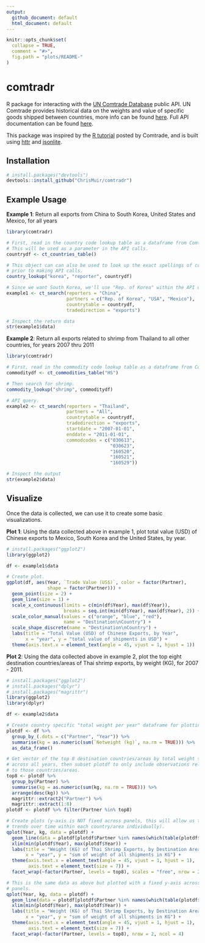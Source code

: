 ```yaml
---
output:
  github_document: default
  html_document: default
---
```


<!-- README.md is generated from README.Rmd. Please edit that file -->

```r
knitr::opts_chunk$set(
  collapse = TRUE, 
  comment = "#>", 
  fig.path = "plots/README-"
)
```

comtradr
=======

R package for interacting with the [UN Comtrade Database](https://comtrade.un.org/data/) public API. UN Comtrade provides historical data on the weights and value of 
specific goods shipped between countries, more info can be found [here](https://comtrade.un.org/). Full API documentation can be found 
[here](https://comtrade.un.org/data/doc/api/).

This package was inspired by the [R tutorial](https://comtrade.un.org/data/Doc/api/ex/r) posted by Comtrade, and is built using
[httr](https://cran.r-project.org/web/packages/httr/index.html) and [jsonlite](https://cran.r-project.org/web/packages/jsonlite/index.html).

## Installation

```r
# install.packages("devtools")
devtools::install_github("ChrisMuir/comtradr")
```

## Example Usage

**Example 1**: Return all exports from China to South Korea, United States and Mexico, for all years

```r
library(comtradr)

# First, read in the country code lookup table as a dataframe from Comtrade. 
# This will be used as a parameter in the API calls.
countrydf <- ct_countries_table()

# This object can can also be used to look up the exact spellings of countries 
# prior to making API calls.
country_lookup("korea", "reporter", countrydf)

# Since we want South Korea, we'll use "Rep. of Korea" within the API query.
example1 <- ct_search(reporters = "China", 
                      partners = c("Rep. of Korea", "USA", "Mexico"), 
                      countrytable = countrydf, 
                      tradedirection = "exports")

# Inspect the return data
str(example1$data)
```

**Example 2**: Return all exports related to shrimp from Thailand to all other countries, for years 2007 thru 2011

```r
library(comtradr)

# First, read in the commodity code lookup table as a dataframe from Comtrade.
commoditydf <- ct_commodities_table("HS")

# Then search for shrimp.
commodity_lookup("shrimp", commoditydf)

# API query.
example2 <- ct_search(reporters = "Thailand", 
                      partners = "All", 
                      countrytable = countrydf, 
                      tradedirection = "exports", 
                      startdate = "2007-01-01", 
                      enddate = "2011-01-01", 
                      commodcodes = c("030613", 
                                      "030623", 
                                      "160520", 
                                      "160521", 
                                      "160529"))

# Inspect the output
str(example2$data)
```

## Visualize

Once the data is collected, we can use it to create some basic visualizations.

**Plot 1**: Using the data collected above in example 1, plot total value (USD) of Chinese exports to Mexico, South Korea and the United States, by year.

```r
# install.packages("ggplot2")
library(ggplot2)

df <- example1$data

# Create plot.
ggplot(df, aes(Year, `Trade Value (US$)`, color = factor(Partner), 
               shape = factor(Partner))) +
  geom_point(size = 2) +
  geom_line(size = 1) +
  scale_x_continuous(limits = c(min(df$Year), max(df$Year)), 
                     breaks = seq.int(min(df$Year), max(df$Year), 2)) +
  scale_color_manual(values = c("orange", "blue", "red"), 
                     name = "Destination\nCountry") +
  scale_shape_discrete(name = "Destination\nCountry") +
  labs(title = "Total Value (USD) of Chinese Exports, by Year",
       x = "year", y = "total value of shipments in USD") +
  theme(axis.text.x = element_text(angle = 45, vjust = 1, hjust = 1))
```

**Plot 2**: Using the data collected above in example 2, plot the top eight destination countries/areas of Thai shrimp exports, by weight (KG), for 2007 - 2011.

```r
# install.packages("ggplot2")
# install.packages("dplyr")
# install.packages("magrittr")
library(ggplot2)
library(dplyr)

df <- example2$data

# Create country specific "total weight per year" dataframe for plotting.
plotdf <- df %>% 
  group_by_(.dots = c("Partner", "Year")) %>% 
  summarise(kg = as.numeric(sum(`Netweight (kg)`, na.rm = TRUE))) %>% 
  as_data_frame()

# Get vector of the top 8 destination countries/areas by total weight shipped 
# across all years, then subset plotdf to only include observations related 
# to those countries/areas.
top8 <- plotdf %>% 
  group_by(Partner) %>% 
  summarise(kg = as.numeric(sum(kg, na.rm = TRUE))) %>% 
  arrange(desc(kg)) %>% 
  magrittr::extract2("Partner") %>% 
  magrittr::extract(1:8)
plotdf <- plotdf %>% filter(Partner %in% top8)

# Create plots (y-axis is NOT fixed across panels, this will allow us to ID 
# trends over time within each country/area individually).
qplot(Year, kg, data = plotdf) + 
  geom_line(data = plotdf[plotdf$Partner %in% names(which(table(plotdf$Partner) > 1)), ]) + 
  xlim(min(plotdf$Year), max(plotdf$Year)) + 
  labs(title = "Weight (KG) of Thai Shrimp Exports, by Destination Area, 2007 - 2011", 
       x = "year", y = "sum of weight of all shipments in KG") + 
  theme(axis.text.x = element_text(angle = 45, vjust = 1, hjust = 1), 
        axis.text = element_text(size = 7)) + 
  facet_wrap(~factor(Partner, levels = top8), scales = "free", nrow = 2, ncol = 4)

# This is the same data as above but plotted with a fixed y-axis across all 
# panels.
qplot(Year, kg, data = plotdf) + 
  geom_line(data = plotdf[plotdf$Partner %in% names(which(table(plotdf$Partner) > 1)), ]) + 
  xlim(min(plotdf$Year), max(plotdf$Year)) + 
  labs(title = "Weight (KG) of Thai Shrimp Exports, by Destination Area, 2007 - 2011", 
       x = "year", y = "sum of weight of all shipments in KG") + 
  theme(axis.text.x = element_text(angle = 45, vjust = 1, hjust = 1), 
        axis.text = element_text(size = 7)) + 
  facet_wrap(~factor(Partner, levels = top8), nrow = 2, ncol = 4)
```
